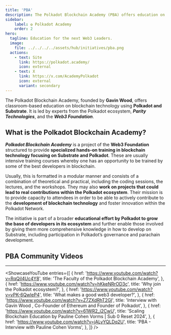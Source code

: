 ```yaml
---
title: 'PBA'
description: The Polkadot Blockchain Academy (PBA) offers education on blockchain technology using Polkadot and Substrate.
sidebar:
    label: ✪ Polkadot Academy
    order: 2
hero:
  tagline: Education for the next Web3 Leaders.
  image: 
    file: ../../../../assets/hub/initiatives/pba.png
  actions:
    - text: Site
      link: https://polkadot.academy/
      icon: external
    - text: X
      link: https://x.com/AcademyPolkadot
      icon: external
      variant: secondary
---
```



The Polkadot Blockchain Academy, founded by **Gavin Wood**, offers classroom-based education on blockchain technology using **Polkadot and Substrate**. It is led by experts from the Polkadot ecosystem, ***Parity Technologies***, and the ***Web3 Foundation***.

## What is the Polkadot Blockchain Academy?
***Polkadot Blockchain Academy*** is a project of the **Web3 Foundation** structured to provide **specialized hands-on training in blockchain technology focusing on Substrate and Polkadot**. These are usually intensive training courses whereby one has an opportunity to be trained by some of the best developers in blockchain.

Usually, this is formatted in a modular manner and consists of a combination of theoretical and practical, including the coding sessions, the lectures, and the workshops. They may also **work on projects that could lead to real contributions within the Polkadot ecosystem**. Their mission is to provide capacity to attendees in order to be able to actively contribute to the **development of blockchain technology** and foster innovation within the Polkadot Network.

The initiative is part of a broader **educational effort by Polkadot to grow the base of developers in its ecosystem** and further enable those involved by giving them more comprehensive knowledge in how to develop on Substrate, including participation in Polkadot’s governance and parachain development.


## PBA Community Videos
----------------
<ShowcaseYouTube
  entries={[
    {
      href: 'https://www.youtube.com/watch?v=RqQiI4Uc4Y8',
      title: 'The Faculty of the Polkadot Blockchain Academy',
    },
        {
      href: 'https://www.youtube.com/watch?v=hKkeNRrOD3c',
      title: 'Why join the Polkadot ecosystem?',
    },
        {
      href: 'https://www.youtube.com/watch?v=vPK-6QwleP4',
      title: 'What makes a good web3 developer?',
    },
          {
      href: 'https://www.youtube.com/watch?v=Z7ZXdRhT2GI',
      title: 'Interview with Gavin Wood , Co-Founder of Ethereum and Founder of Polkadot',
    },
              {
      href: 'https://www.youtube.com/watch?v=61WR2_i2CwU',
      title: 'Scaling Blockchain Education by Pauline Cohen Vorms | Sub 0 Reset 2024',
    },
              {
      href: 'https://www.youtube.com/watch?v=jALyYQLDq2U',
      title: 'PBA - Interview with Pauline Cohen Vorms',
    },
  ]}
/>